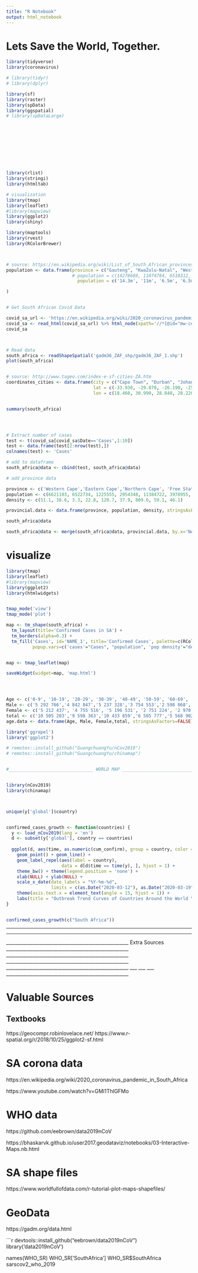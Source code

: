 ```yaml
---
title: "R Notebook"
output: html_notebook
---
```


# Lets Save the World, Together.

```r


library(tidyverse)
library(coronavirus)

# library(tidyr)
# library(dplyr)

library(sf)
library(raster)
library(spData)
library(ggspatial)
# library(spDataLarge)










library(rlist)
library(stringi)
library(htmltab)

# visualization
library(tmap)    
library(leaflet) 
#library(mapview)
library(ggplot2) 
library(shiny)  


```

















```r
library(maptools)
library(rvest)
library(RColorBrewer)



# source: https://en.wikipedia.org/wiki/List_of_South_African_provinces_by_population
population <- data.frame(province = c("Gauteng", "KwaZulu-Natal", "Western Cape", "Eastern Cape", "Limpopo", "Mpumalanga", "North West", "Free State", "Northern Cape"),
                         # population = c(14278669, 11074784, 6510312, 6498683, 5778442, 4444212, 3856174, 2866678, 1213996)
                           population = c('14.3m', '11m', '6.5m', '6.5m', '5.8m', '4.4m', '3.86m', '2.87m','1.2m')

)


# Get South African Covid Data

covid_sa_url <- 'https://en.wikipedia.org/wiki/2020_coronavirus_pandemic_in_South_Africa'
covid_sa <- read_html(covid_sa_url) %>% html_node(xpath='//*[@id="mw-content-text"]/div/table[3]') %>% html_table(fill=T)
covid_sa



# Read data
south_africa <- readShapeSpatial('gadm36_ZAF_shp/gadm36_ZAF_1.shp')
plot(south_africa)


# source: http://www.tageo.com/index-e-sf-cities-ZA.htm
coordinates_cities <- data.frame(city = c("Cape Town", "Durban", "Johannesburg", "Pretoria", "Soweto"),
                                 lat = c(-33.930, -29.870, -26.190, -25.730, -26.280),
                                 lon = c(18.460, 30.990, 28.040, 28.220, 27.840))


summary(south_africa)




# Extract number of cases
test <- t(covid_sa[covid_sa$Date=='Cases',1:10])
test <- data.frame(test[2:nrow(test),])
colnames(test) <- 'Cases'

# add to dataframe
south_africa@data <- cbind(test, south_africa@data)

```

```r
# add province data

province <- c('Western Cape','Eastern Cape','Northern Cape', 'Free State', 'KwaZulu-Natal', 'North West', 'Gauteng', 'Mpumalanga', 'Limpopo')
population <- c(6621103, 6522734, 1225555, 2954348, 11384722, 3978955, 14717040, 4523874, 5797275)
density <- c(51.1, 38.6, 3.3, 22.8, 120.7, 37.9, 809.6, 59.1, 46.1)

provincial.data <- data.frame(province, population, density, stringsAsFactors=FALSE)

south_africa@data

south_africa@data <- merge(south_africa@data, provincial.data, by.x='NAME_1', by.y='province')
```

# visualize

```r
library(tmap)    
library(leaflet) 
#library(mapview)
library(ggplot2) 
library(htmlwidgets)


tmap_mode('view')
tmap_mode('plot')

map <- tm_shape(south_africa) +
  tm_layout(title='Confirmed Cases in SA') + 
  tm_borders(alpha=0.3) +
  tm_fill('Cases', id='NAME_1', title='Confirmed Cases', palette=c(RColorBrewer::brewer.pal(9, 'OrRd')), 
          popup.vars=c('cases'="Cases", "population", 'pop density'="density"))


map <- tmap_leaflet(map)

saveWidget(widget=map, 'map.html')





```




```r
Age <- c('0-9', '10-19', '20-29', '30-39', '40-49', '50-59', '60-69', '70-79', '80+')
Male <- c('5 292 766','4 842 847','5 237 328','3 754 553','2 598 068','1 823 299','1 013 912','458 781','176 237')
Female <- c('5 212 437', '4 755 516', '5 196 531', '2 751 224', '2 970 834', '2 192 398', '1 329 660', '770 816', '402 352')
total <- c('10 505 203','9 598 363','10 433 859','6 505 777','5 568 902','4 015 697','2 343 572','1 229 597','419 989' )
age.data <- data.frame(Age, Male, Female,total, stringsAsFactors=FALSE)

```






```r
library('ggrepel')
library('ggplot2')

# remotes::install_github("GuangchuangYu/nCov2019")
# remotes::install_github("GuangchuangYu/chinamap")


#________________________________ WORLD MAP _________________________________


library(nCov2019)
library(chinamap)



unique(y['global']$country)


confirmed_cases_growth <- function(countries) {
  y <- load_nCov2019(lang = 'en')
  d <- subset(y['global'], country == countries)
  
  ggplot(d, aes(time, as.numeric(cum_confirm), group = country, color = country)) + 
    geom_point() + geom_line() +
    geom_label_repel(aes(label = country), 
                     data = d[d$time == time(y), ], hjust = 1) +
    theme_bw() + theme(legend.position = 'none') +
    xlab(NULL) + ylab(NULL) + 
    scale_x_date(date_labels = "%Y-%m-%d",
                 limits = c(as.Date("2020-03-12"), as.Date("2020-03-19"))) +
    theme(axis.text.x = element_text(angle = 15, hjust = 1)) +
    labs(title = "Outbreak Trend Curves of Countries Around the World \n (except China)")
}


confirmed_cases_growth(c("South Africa"))

```




 ____________________________________________________   ___ ___ ___   ____________________________________________________
 ____________________________________________________                 ____________________________________________________
 ____________________________________________________  Extra Sources  ____________________________________________________
 ____________________________________________________                 ____________________________________________________
 ____________________________________________________   ___ ___ ___   ____________________________________________________
 
 

# Valuable Sources
## Textbooks
https://geocompr.robinlovelace.net/
https://www.r-spatial.org/r/2018/10/25/ggplot2-sf.html


# SA corona data
https://en.wikipedia.org/wiki/2020_coronavirus_pandemic_in_South_Africa

https://www.youtube.com/watch?v=GMi1ThlGFMo



# WHO data
https://github.com/eebrown/data2019nCoV




https://bhaskarvk.github.io/user2017.geodataviz/notebooks/03-Interactive-Maps.nb.html


# SA shape files
https://www.worldfullofdata.com/r-tutorial-plot-maps-shapefiles/

# GeoData
https://gadm.org/data.html

```r

devtools::install_github("eebrown/data2019nCoV")
library('data2019nCoV')

names(WHO_SR)
WHO_SR['SouthAfrica']
WHO_SR$SouthAfrica
sarscov2_who_2019

